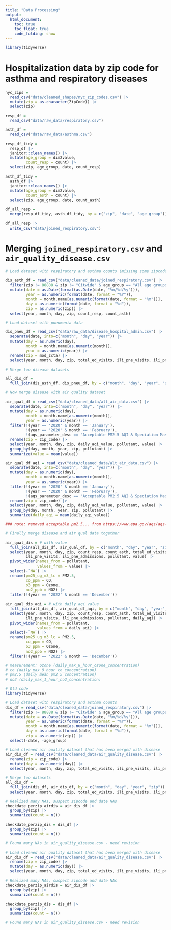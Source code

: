 ```yaml
---
title: "Data Processing"
output: 
  html_document:
    toc: true
    toc_float: true
    code_folding: show
---
```

```r
library(tidyverse)
```

# Hospitalization data by zip code for asthma and respiratory diseases

```r
nyc_zips =
  read_csv("data/cleaned_shapes/nyc_zip_codes.csv") |> 
  mutate(zip = as.character(ZipCode)) |> 
  select(zip)

resp_df = 
  read_csv("data/raw_data/respiratory.csv")

asth_df = 
  read_csv("data/raw_data/asthma.csv")

resp_df_tidy =
  resp_df |> 
  janitor::clean_names() |> 
  mutate(age_group = dim2value,
         count_resp = count) |> 
  select(zip, age_group, date, count_resp) 

asth_df_tidy = 
  asth_df |> 
  janitor::clean_names() |> 
  mutate(age_group = dim2value,
         count_asth = count) |> 
  select(zip, age_group, date, count_asth) 

df_all_resp = 
  merge(resp_df_tidy, asth_df_tidy, by = c("zip", "date", "age_group"))
  
df_all_resp |> 
  write_csv("data/joined_respiratory.csv")
```

# Merging `joined_respiratory.csv` and `air_quality_disease.csv`

```r
# Load dataset with respiratory and asthma counts (missing some zipcodes)

dis_asth_df = read_csv("data/cleaned_data/joined_respiratory.csv") |> 
  filter(zip != 88888 & zip != "Citwide" & age_group == "All age groups") |> 
  mutate(date = as.Date(format(as.Date(date, "%m/%d/%y"))),
         year = as.numeric(format(date, format = "%Y")),
         month = month.name[as.numeric(format(date, format = "%m"))],
         day = as.numeric(format(date, format = "%d")),
         zip = as.numeric(zip)) |>
  select(year, month, day, zip, count_resp, count_asth) 

# Load dataset with pneumonia data

dis_pneu_df = read_csv("data/raw_data/disease_hospital_admin.csv") |> 
  separate(date, into=c("month", "day", "year")) |> 
  mutate(day = as.numeric(day),
         month = month.name[as.numeric(month)],
         year = as.numeric(year)) |> 
  rename(zip = mod_zcta) |> 
  select(year, month, day, zip, total_ed_visits, ili_pne_visits, ili_pne_admissions)

# Merge two disease datasets

all_dis_df =
  full_join(dis_asth_df, dis_pneu_df, by = c("month", "day", "year", "zip"))

# Now merge disease with air quality dataset

air_qual_df = read_csv("data/cleaned_data/alt_air_data.csv") |> 
  separate(date, into=c("month", "day", "year")) |>
  mutate(day = as.numeric(day),
         month = month.name[as.numeric(month)],
         year = as.numeric(year)) |> 
  filter(!(year == '2020' & month == 'January'),
         !(year == '2020' & month == 'February'),
         !(aqs_parameter_desc == "Acceptable PM2.5 AQI & Speciation Mass")) |>  
  rename(zip = zip_code) |> 
  select(year, month, day, zip, daily_aqi_value, pollutant, value) |> 
  group_by(day, month, year, zip, pollutant) |> 
  summarize(value = mean(value))

air_qual_df_aqi = read_csv("data/cleaned_data/alt_air_data.csv") |> 
  separate(date, into=c("month", "day", "year")) |>
  mutate(day = as.numeric(day),
         month = month.name[as.numeric(month)],
         year = as.numeric(year)) |> 
  filter(!(year == '2020' & month == 'January'),
         !(year == '2020' & month == 'February'),
         !(aqs_parameter_desc == "Acceptable PM2.5 AQI & Speciation Mass")) |>  
  rename(zip = zip_code) |> 
  select(year, month, day, zip, daily_aqi_value, pollutant, value) |> 
  group_by(day, month, year, zip, pollutant) |> 
  summarize(daily_aqi = mean(daily_aqi_value))

### note: removed acceptable pm2.5... from https://www.epa.gov/aqs/aqs-memos-technical-note-reporting-pm25-continuous-monitoring-and-speciation-data-air-quality

# Finally merge disease and air qual data together

air_qual_dis = # with value
  full_join(all_dis_df, air_qual_df, by = c("month", "day", "year", "zip")) |> 
  select(year, month, day, zip, count_resp, count_asth, total_ed_visits, 
         ili_pne_visits, ili_pne_admissions, pollutant, value) |> 
  pivot_wider(names_from = pollutant,
              values_from = value) |> 
  select(-`NA`) |> 
  rename(pm25_ug_m3_lc = PM2.5,
         co_ppm = CO,
         o3_ppm = Ozone,
         no2_ppb = NO2) |> 
  filter(!(year == '2022' & month == 'December')) 
  
air_qual_dis_aqi = # with daily aqi value
  full_join(all_dis_df, air_qual_df_aqi, by = c("month", "day", "year", "zip")) |> 
  select(year, month, day, zip, count_resp, count_asth, total_ed_visits, 
         ili_pne_visits, ili_pne_admissions, pollutant, daily_aqi) |> 
  pivot_wider(names_from = pollutant,
              values_from = daily_aqi) |> 
  select(-`NA`) |> 
  rename(pm25_ug_m3_lc = PM2.5,
         co_ppm = CO,
         o3_ppm = Ozone,
         no2_ppb = NO2) |> 
  filter(!(year == '2022' & month == 'December'))

# measurement: ozone (daily_max_8_hour_ozone_concentration)
# co (daily_max_8_hour_co_concentration)
# pm2.5 (daily_mean_pm2_5_concentration)
# no2 (daily_max_1_hour_no2_concentration)


```








```r
# Old code
library(tidyverse)

# Load dataset with respiratory and asthma counts
dis_df = read_csv("data/cleaned_data/joined_respiratory.csv") |> 
  filter(zip != 88888 & zip != "Citwide" & age_group == "All age groups") |> 
  mutate(date = as.Date(format(as.Date(date, "%m/%d/%y"))),
         year = as.numeric(format(date, format = "%Y")),
         month = month.name[as.numeric(format(date, format = "%m"))],
         day = as.numeric(format(date, format = "%d")),
         zip = as.numeric(zip)) |>
  select(-date, -age_group)

# Load cleaned air quality dataset that has been merged with disease
air_dis_df = read_csv("data/cleaned_data/air_quality_disease.csv") |> 
  rename(zip = zip_code) |> 
  mutate(day = as.numeric(day)) |> 
  select(year, month, day, zip, total_ed_visits, ili_pne_visits, ili_pne_admissions, everything())

# Merge two datasets
all_dis_df =
  full_join(dis_df, air_dis_df, by = c("month", "day", "year", "zip")) |> 
  select(year, month, day, zip, total_ed_visits, ili_pne_visits, ili_pne_admissions, count_resp, count_asth, everything())

# Realized many NAs, suspect zipcode and date NAs
checkdate_perzip_airdis = air_dis_df |> 
  group_by(zip) |> 
  summarize(count = n())

checkdate_perzip_dis = dis_df |> 
  group_by(zip) |> 
  summarize(count = n())

# Found many NAs in air_quality_disease.csv - need revision

# Load cleaned air quality dataset that has been merged with disease
air_dis_df = read_csv("data/cleaned_data/air_quality_disease.csv") |> 
  rename(zip = zip_code) |> 
  mutate(day = as.numeric(day)) |> 
  select(year, month, day, zip, total_ed_visits, ili_pne_visits, ili_pne_admissions, everything())

# Realized many NAs, suspect zipcode and date NAs
checkdate_perzip_airdis = air_dis_df |> 
  group_by(zip) |> 
  summarize(count = n())

checkdate_perzip_dis = dis_df |> 
  group_by(zip) |> 
  summarize(count = n())

# Found many NAs in air_quality_disease.csv - need revision
```


